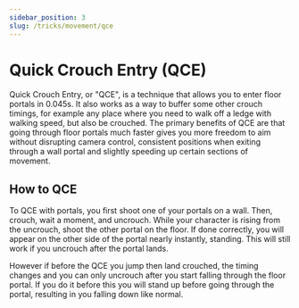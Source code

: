 ```yaml
---
sidebar_position: 3
slug: /tricks/movement/qce
---
```


# Quick Crouch Entry (QCE)

Quick Crouch Entry, or "QCE", is a technique that allows you to enter floor portals in 0.045s. 
It also works as a way to buffer some other crouch timings, for example any place where you need to walk off a ledge with walking speed, but also be crouched. 
The primary benefits of QCE are that going through floor portals much faster gives you more freedom to aim without disrupting camera control, 
consistent positions when exiting through a wall portal and slightly speeding up certain sections of movement.

## How to QCE

To QCE with portals, you first shoot one of your portals on a wall. Then, crouch, wait a moment, and uncrouch. While your
character is rising from the uncrouch, shoot the other portal on the floor. If done correctly, you will appear on the
other side of the portal nearly instantly, standing. This will still work if you uncrouch after the portal lands.

However if before the QCE you jump then land crouched, the timing changes and you can only uncrouch after you start falling through the floor portal.
If you do it before this you will stand up before going through the portal, resulting in you falling down like normal.

